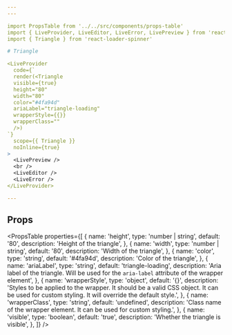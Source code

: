 ```yaml
---
---

import PropsTable from '../../src/components/props-table'
import { LiveProvider, LiveEditor, LiveError, LivePreview } from 'react-live'
import { Triangle } from 'react-loader-spinner'

# Triangle

<LiveProvider
  code={`
  render(<Triangle
  visible={true}
  height="80"
  width="80"
  color="#4fa94d"
  ariaLabel="triangle-loading"
  wrapperStyle={{}}
  wrapperClass=""
  />)
`}
  scope={{ Triangle }}
  noInline={true}
>
  <LivePreview />
  <br />
  <LiveEditor />
  <LiveError />
</LiveProvider>

---
```


## Props

<PropsTable
  properties={[
    {
      name: 'height',
      type: 'number | string',
      default: '80',
      description: 'Height of the triangle',
    },
    {
      name: 'width',
      type: 'number | string',
      default: '80',
      description: 'Width of the triangle',
    },
    {
      name: 'color',
      type: 'string',
      default: '#4fa94d',
      description: 'Color of the triangle',
    },
    {
      name: 'ariaLabel',
      type: 'string',
      default: 'triangle-loading',
      description:
        'Aria label of the triangle. Will be used for the `aria-label` attribute of the wrapper element',
    },
    {
      name: 'wrapperStyle',
      type: 'object',
      default: '{}',
      description:
        'Styles to be applied to the wrapper. It should be a valid CSS object. It can be used for custom styling. It will override the default style.',
    },
    {
      name: 'wrapperClass',
      type: 'string',
      default: 'undefined',
      description:
        'Class name of the wrapper element. It can be used for custom styling.',
    },
    {
      name: 'visible',
      type: 'boolean',
      default: 'true',
      description: 'Whether the triangle is visible',
    },
  ]}
/>
